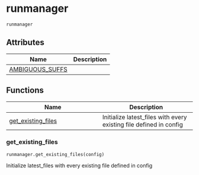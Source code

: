 # runmanager { #kimmdy.runmanager }

`runmanager`

## Attributes

| Name | Description |
| --- | --- |
| [AMBIGUOUS_SUFFS](#kimmdy.runmanager.AMBIGUOUS_SUFFS) |  |

## Functions

| Name | Description |
| --- | --- |
| [get_existing_files](#kimmdy.runmanager.get_existing_files) | Initialize latest_files with every existing file defined in config |

### get_existing_files { #kimmdy.runmanager.get_existing_files }

`runmanager.get_existing_files(config)`

Initialize latest_files with every existing file defined in config